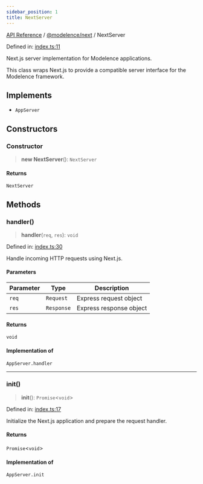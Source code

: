 ```yaml
---
sidebar_position: 1
title: NextServer
---
```


[API Reference](/api-reference/@modelence/next/classes/../../../index) / [@modelence/next](/api-reference/@modelence/next/classes/../index) / NextServer

Defined in: [index.ts:11](https://github.com/modelence/modelence/blob/4510b4b253d7ee77c62b0aec553870663ff8973a/packages/next/src/index.ts#L11)

Next.js server implementation for Modelence applications.

This class wraps Next.js to provide a compatible server interface
for the Modelence framework.

## Implements

- `AppServer`

## Constructors

### Constructor

> **new NextServer**(): `NextServer`

#### Returns

`NextServer`

## Methods

### handler()

> **handler**(`req`, `res`): `void`

Defined in: [index.ts:30](https://github.com/modelence/modelence/blob/4510b4b253d7ee77c62b0aec553870663ff8973a/packages/next/src/index.ts#L30)

Handle incoming HTTP requests using Next.js.

#### Parameters

| Parameter | Type | Description |
| ------ | ------ | ------ |
| `req` | `Request` | Express request object |
| `res` | `Response` | Express response object |

#### Returns

`void`

#### Implementation of

`AppServer.handler`

***

### init()

> **init**(): `Promise`\<`void`\>

Defined in: [index.ts:17](https://github.com/modelence/modelence/blob/4510b4b253d7ee77c62b0aec553870663ff8973a/packages/next/src/index.ts#L17)

Initialize the Next.js application and prepare the request handler.

#### Returns

`Promise`\<`void`\>

#### Implementation of

`AppServer.init`
